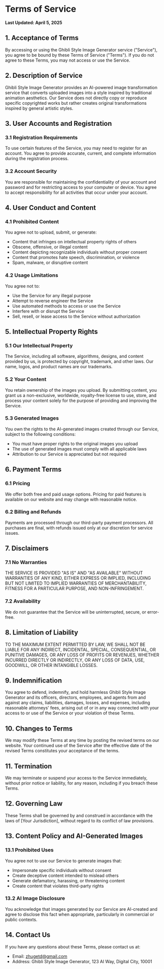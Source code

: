 # Terms of Service

**Last Updated: April 5, 2025**

## 1. Acceptance of Terms

By accessing or using the Ghibli Style Image Generator service ("Service"), you agree to be bound by these Terms of Service ("Terms"). If you do not agree to these Terms, you may not access or use the Service.

## 2. Description of Service

Ghibli Style Image Generator provides an AI-powered image transformation service that converts uploaded images into a style inspired by traditional animation aesthetics. Our Service does not directly copy or reproduce specific copyrighted works but rather creates original transformations inspired by general artistic styles.

## 3. User Accounts and Registration

### 3.1 Registration Requirements
To use certain features of the Service, you may need to register for an account. You agree to provide accurate, current, and complete information during the registration process.

### 3.2 Account Security
You are responsible for maintaining the confidentiality of your account and password and for restricting access to your computer or device. You agree to accept responsibility for all activities that occur under your account.

## 4. User Conduct and Content

### 4.1 Prohibited Content
You agree not to upload, submit, or generate:
- Content that infringes on intellectual property rights of others
- Obscene, offensive, or illegal content
- Content depicting recognizable individuals without proper consent
- Content that promotes hate speech, discrimination, or violence
- Spam, malware, or disruptive content

### 4.2 Usage Limitations
You agree not to:
- Use the Service for any illegal purpose
- Attempt to reverse engineer the Service
- Use automated methods to access or use the Service
- Interfere with or disrupt the Service
- Sell, resell, or lease access to the Service without authorization

## 5. Intellectual Property Rights

### 5.1 Our Intellectual Property
The Service, including all software, algorithms, designs, and content provided by us, is protected by copyright, trademark, and other laws. Our name, logos, and product names are our trademarks.

### 5.2 Your Content
You retain ownership of the images you upload. By submitting content, you grant us a non-exclusive, worldwide, royalty-free license to use, store, and process your content solely for the purpose of providing and improving the Service.

### 5.3 Generated Images
You own the rights to the AI-generated images created through our Service, subject to the following conditions:
- You must have proper rights to the original images you upload
- The use of generated images must comply with all applicable laws
- Attribution to our Service is appreciated but not required

## 6. Payment Terms

### 6.1 Pricing
We offer both free and paid usage options. Pricing for paid features is available on our website and may change with reasonable notice.

### 6.2 Billing and Refunds
Payments are processed through our third-party payment processors. All purchases are final, with refunds issued only at our discretion for service issues.

## 7. Disclaimers

### 7.1 No Warranties
THE SERVICE IS PROVIDED "AS IS" AND "AS AVAILABLE" WITHOUT WARRANTIES OF ANY KIND, EITHER EXPRESS OR IMPLIED, INCLUDING BUT NOT LIMITED TO IMPLIED WARRANTIES OF MERCHANTABILITY, FITNESS FOR A PARTICULAR PURPOSE, AND NON-INFRINGEMENT.

### 7.2 Availability
We do not guarantee that the Service will be uninterrupted, secure, or error-free.

## 8. Limitation of Liability

TO THE MAXIMUM EXTENT PERMITTED BY LAW, WE SHALL NOT BE LIABLE FOR ANY INDIRECT, INCIDENTAL, SPECIAL, CONSEQUENTIAL, OR PUNITIVE DAMAGES, OR ANY LOSS OF PROFITS OR REVENUES, WHETHER INCURRED DIRECTLY OR INDIRECTLY, OR ANY LOSS OF DATA, USE, GOODWILL, OR OTHER INTANGIBLE LOSSES.

## 9. Indemnification

You agree to defend, indemnify, and hold harmless Ghibli Style Image Generator and its officers, directors, employees, and agents from and against any claims, liabilities, damages, losses, and expenses, including reasonable attorneys' fees, arising out of or in any way connected with your access to or use of the Service or your violation of these Terms.

## 10. Changes to Terms

We may modify these Terms at any time by posting the revised terms on our website. Your continued use of the Service after the effective date of the revised Terms constitutes your acceptance of the terms.

## 11. Termination

We may terminate or suspend your access to the Service immediately, without prior notice or liability, for any reason, including if you breach these Terms.

## 12. Governing Law

These Terms shall be governed by and construed in accordance with the laws of [Your Jurisdiction], without regard to its conflict of law provisions.

## 13. Content Policy and AI-Generated Images

### 13.1 Prohibited Uses
You agree not to use our Service to generate images that:
- Impersonate specific individuals without consent
- Create deceptive content intended to mislead others
- Generate defamatory, harassing, or threatening content
- Create content that violates third-party rights

### 13.2 AI Image Disclosure
You acknowledge that images generated by our Service are AI-created and agree to disclose this fact when appropriate, particularly in commercial or public contexts.

## 14. Contact Us

If you have any questions about these Terms, please contact us at:
- Email: [zhugetd@gmail.com](mailto:zhugetd@gmail.com)
- Address: Ghibli Style Image Generator, 123 AI Way, Digital City, 10001 